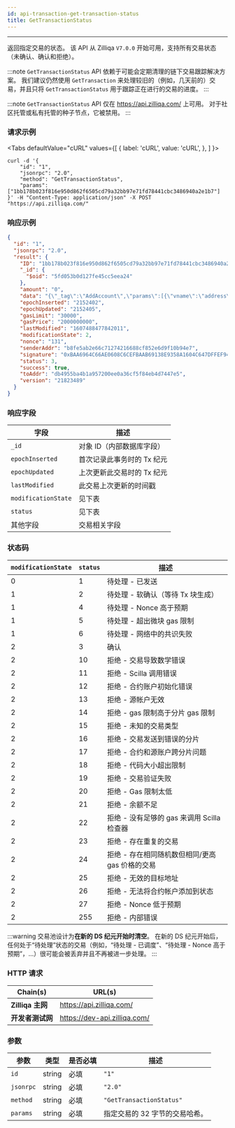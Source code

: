 ```yaml
---
id: api-transaction-get-transaction-status
title: GetTransactionStatus
---
```


---
返回指定交易的状态。 该 API 从 Zilliqa `V7.0.0` 开始可用，支持所有交易状态（未确认、确认和拒绝）。

:::note
`GetTransactionStatus` API 依赖于可能会定期清理的链下交易跟踪解决方案。 我们建议仍然使用 `GetTransaction` 来处理较旧的（例如，几天前的）交易，并且只将 `GetTransactionStatus` 用于跟踪正在进行的交易的进度。
:::

:::note
`GetTransactionStatus` API 仅在 https://api.zilliqa.com/ 上可用。 对于社区托管或私有托管的种子节点，它被禁用。
:::

### 请求示例


<Tabs
  defaultValue="cURL"
  values={[
    { label: 'cURL', value: 'cURL', },
  ]
}>

<TabItem value="cURL">

```shell
curl -d '{
    "id": "1",
    "jsonrpc": "2.0",
    "method": "GetTransactionStatus",
    "params": ["1bb178b023f816e950d862f6505cd79a32bb97e71fd78441cbc3486940a2e1b7"]
}' -H "Content-Type: application/json" -X POST "https://api.zilliqa.com/"
```
</TabItem>

</Tabs>

### 响应示例

```json
{
  "id": "1",
  "jsonrpc": "2.0",
  "result": {
    "ID": "1bb178b023f816e950d862f6505cd79a32bb97e71fd78441cbc3486940a2e1b7",
    "_id": {
      "$oid": "5fd053b0d127fe45cc5eea24"
    },
    "amount": "0",
    "data": "{\"_tag\":\"AddAccount\",\"params\":[{\"vname\":\"address\",\"type\":\"ByStr20\",\"value\":\"0x0434cdcf27e2294b3539cb6ffe2cc328d7f9757e\"},{\"vname\":\"datetime_added\",\"type\":\"String\",\"value\":\"1607488428\"}]}",
    "epochInserted": "2152402",
    "epochUpdated": "2152405",
    "gasLimit": "30000",
    "gasPrice": "2000000000",
    "lastModified": "1607488477842011",
    "modificationState": 2,
    "nonce": "131",
    "senderAddr": "b8fe5ab2e66c71274216688cf852e6d9f10b94e7",
    "signature": "0xBAA6964C66AE0608C6CEFBAAB69138E9358A1604C647DFFEF94E7022F2AB33D67F70802F71E934A0690BE4BA81CC3866B2FB668B29C528E6B77B1285533A2E2C",
    "status": 3,
    "success": true,
    "toAddr": "db4955ba4b1a957200ee0a36cf5f84eb4d7447e5",
    "version": "21823489"
  }
}
```

### 响应字段

| 字段               | 描述                                     |
| ------------------- | ----------------------------------------------- |
| `_id`               | 对象 ID（内部数据库字段） |
| `epochInserted`     | 首次记录此事务时的 Tx 纪元 |
| `epochUpdated`      | 上次更新此交易时的 Tx 纪元 |
| `lastModified`      | 此交易上次更新的时间戳 |
| `modificationState` | 见下表 |
| `status`            | 见下表 |
| 其他字段       | 交易相关字段 |

### 状态码

| `modificationState` | `status` | 描述                                                               |
| ------------------- | -------- | -------------------------------------------------------                   |
| 0                   | 1        | 待处理 - 已发送|
| 1                   | 2        | 待处理 - 软确认（等待 Tx 块生成）|
| 1                   | 4        | 待处理 - Nonce 高于预期|
| 1                   | 5        | 待处理 - 超出微块 gas 限制|
| 1                   | 6        | 待处理 - 网络中的共识失败|
| 2                   | 3        | 确认|
| 2                   | 10       | 拒绝 - 交易导致数学错误| 
| 2                   | 11       | 拒绝 - Scilla 调用错误|
| 2                   | 12       | 拒绝 - 合约账户初始化错误|
| 2                   | 13       | 拒绝 - 源帐户无效|
| 2                   | 14       | 拒绝 - gas 限制高于分片 gas 限制|
| 2                   | 15       | 拒绝 - 未知的交易类型|
| 2                   | 16       | 拒绝 - 交易发送到错误的分片|
| 2                   | 17       | 拒绝 - 合约和源账户跨分片问题|
| 2                   | 18       | 拒绝 - 代码大小超出限制|
| 2                   | 19       | 拒绝 - 交易验证失败|
| 2                   | 20       | 拒绝 - Gas 限制太低|
| 2                   | 21       | 拒绝 - 余额不足|
| 2                   | 22       | 拒绝 - 没有足够的 gas 来调用 Scilla 检查器|
| 2                   | 23       | 拒绝 - 存在重复的交易|
| 2                   | 24       | 拒绝 - 存在相同随机数但相同/更高 gas 价格的交易|
| 2                   | 25       | 拒绝 - 无效的目标地址|
| 2                   | 26       | 拒绝 - 无法将合约帐户添加到状态|
| 2                   | 27       | 拒绝 - Nonce 低于预期|
| 2                   | 255      | 拒绝 - 内部错误|

:::warning
交易池设计为**在新的 DS 纪元开始时清空**。 在新的 DS 纪元开始后，任何处于“待处理”状态的交易（例如，“待处理 - 已调度”、“待处理 - Nonce 高于预期”，...）很可能会被丢弃并且不再被进一步处理。
:::

### HTTP 请求

| Chain(s)              | URL(s)                       |
| --------------------- | ---------------------------- |
| **Zilliqa 主网**   | https://api.zilliqa.com/     |
| **开发者测试网** | https://dev-api.zilliqa.com/ |

### 参数

| 参数 | 类型   | 是否必填 | 描述                                              |
| --------- | ------ | -------- | -------------------------------------------------------- |
| `id`      | string | 必填 | `"1"`                                                    |
| `jsonrpc` | string | 必填 | `"2.0"`                                                  |
| `method`  | string | 必填 | `"GetTransactionStatus"`                                 |
| `params`  | string | 必填 | 指定交易的 32 字节的交易哈希。 |
